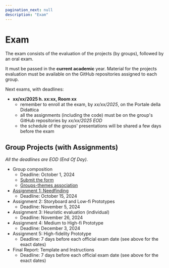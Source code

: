 ```yaml
---
pagination_next: null
description: "Exam"
---
```


# Exam

The exam consists of the evaluation of the projects (by groups), followed by an oral exam.

It must be passed in the **current academic** year. Material for the projects evaluation must be available on the GitHub repositories assigned to each group.

Next exams, with deadlines:

- **xx/xx/2025 h. xx:xx, Room xx**
  - remember to enroll at the exam, by *xx/xx/2025*, on the Portale della Didattica
  - all the assignments (including the code) must be on the group's GitHub repositories by *xx/xx/2025 EOD*
  - the schedule of the groups' presentations will be shared a few days before the exam

## Group Projects (with Assignments)

*All the deadlines are EOD (End Of Day).*

- Group composition
  - Deadline: October 1, 2024
  - [Submit the form](https://forms.gle/sdGcaqZb4pFMUS85A)
  - [Groups-themes association](https://docs.google.com/spreadsheets/d/1Dy1eRAqTnAiC7KKlKHLXzW0pStL0kbwSZ34NvKwtSZs)
- [Assignment 1: Needfinding](https://polito-hci-2024.github.io/materials/assignments/A1-needfinding.pdf)
  - Deadline: October 15, 2024
- Assignment 2: Storyboard and Low-fi Prototypes
  - Deadline: November 5, 2024
- Assignment 3: Heuristic evaluation (individual)
  - Deadline: November 26, 2024
- Assignment 4: Medium to High-fi Prototype
  - Deadline: December 3, 2024
- Assignment 5: High-fidelity Prototype
  - Deadline: 7 days before each official exam date (see above for the exact dates)
- Final Report: Template and Instructions
  - Deadline: 7 days before each official exam date (see above for the exact dates)
